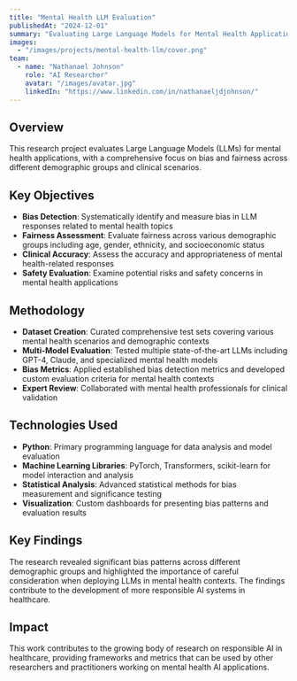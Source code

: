---
title: "Mental Health LLM Evaluation"
publishedAt: "2024-12-01"
summary: "Evaluating Large Language Models for Mental Health Applications: A Comprehensive Study on Bias and Fairness"
images:
  - "/images/projects/mental-health-llm/cover.png"
team:
  - name: "Nathanael Johnson"
    role: "AI Researcher"
    avatar: "/images/avatar.jpg"
    linkedIn: "https://www.linkedin.com/in/nathanaeljdjohnson/"
---

## Overview

This research project evaluates Large Language Models (LLMs) for mental health applications, with a comprehensive focus on bias and fairness across different demographic groups and clinical scenarios.

## Key Objectives

- **Bias Detection**: Systematically identify and measure bias in LLM responses related to mental health topics
- **Fairness Assessment**: Evaluate fairness across various demographic groups including age, gender, ethnicity, and socioeconomic status
- **Clinical Accuracy**: Assess the accuracy and appropriateness of mental health-related responses
- **Safety Evaluation**: Examine potential risks and safety concerns in mental health applications

## Methodology

- **Dataset Creation**: Curated comprehensive test sets covering various mental health scenarios and demographic contexts
- **Multi-Model Evaluation**: Tested multiple state-of-the-art LLMs including GPT-4, Claude, and specialized mental health models
- **Bias Metrics**: Applied established bias detection metrics and developed custom evaluation criteria for mental health contexts
- **Expert Review**: Collaborated with mental health professionals for clinical validation

## Technologies Used

- **Python**: Primary programming language for data analysis and model evaluation
- **Machine Learning Libraries**: PyTorch, Transformers, scikit-learn for model interaction and analysis
- **Statistical Analysis**: Advanced statistical methods for bias measurement and significance testing
- **Visualization**: Custom dashboards for presenting bias patterns and evaluation results

## Key Findings

The research revealed significant bias patterns across different demographic groups and highlighted the importance of careful consideration when deploying LLMs in mental health contexts. The findings contribute to the development of more responsible AI systems in healthcare.

## Impact

This work contributes to the growing body of research on responsible AI in healthcare, providing frameworks and metrics that can be used by other researchers and practitioners working on mental health AI applications.